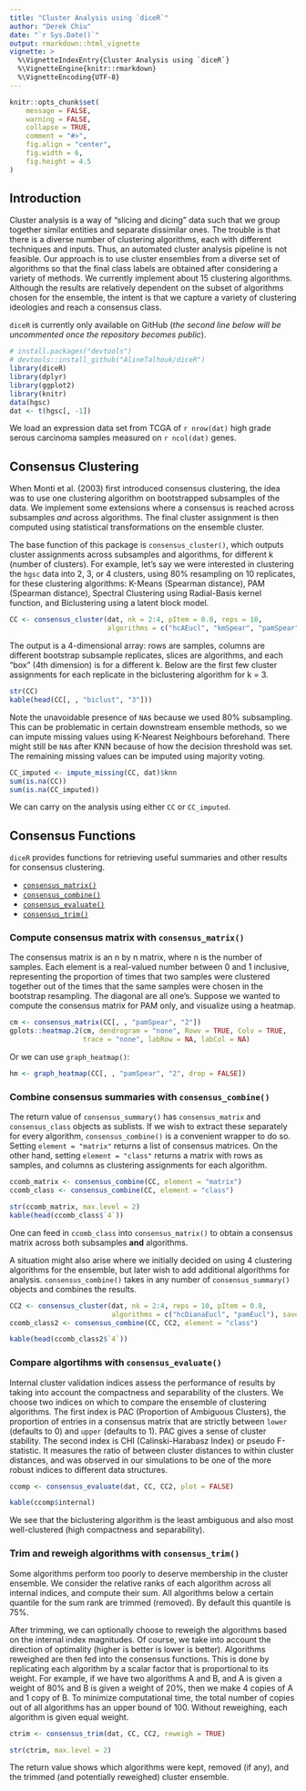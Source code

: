 ```yaml
---
title: "Cluster Analysis using `diceR`"
author: "Derek Chiu"
date: "`r Sys.Date()`"
output: rmarkdown::html_vignette
vignette: >
  %\VignetteIndexEntry{Cluster Analysis using `diceR`}
  %\VignetteEngine{knitr::rmarkdown}
  %\VignetteEncoding{UTF-8}
---
```


```r
knitr::opts_chunk$set(
	message = FALSE,
	warning = FALSE,
	collapse = TRUE,
	comment = "#>",
	fig.align = "center",
	fig.width = 6,
	fig.height = 4.5
)
```

## Introduction

Cluster analysis is a way of "slicing and dicing" data such that we group together similar entities and separate dissimilar ones. The trouble is that there is a diverse number of clustering algorithms, each with different techniques and inputs. Thus, an automated cluster analysis pipeline is not feasible. Our approach is to use cluster ensembles from a diverse set of algorithms so that the final class labels are obtained after considering a variety of methods. We currently implement about 15 clustering algorithms. Although the results are relatively dependent on the subset of algorithms chosen for the ensemble, the intent is that we capture a variety of clustering ideologies and reach a consensus class.

`diceR` is currently only available on GitHub (*the second line below will be uncommented once the repository becomes public*).

```r
# install.packages("devtools")
# devtools::install_github("AlineTalhouk/diceR")
library(diceR)
library(dplyr)
library(ggplot2)
library(knitr)
data(hgsc)
dat <- t(hgsc[, -1])
```

We load an expression data set from TCGA of `r nrow(dat)` high grade serous carcinoma samples measured on `r ncol(dat)` genes.

## Consensus Clustering

When Monti et al. (2003) first introduced consensus clustering, the idea was to use one clustering algorithm on bootstrapped subsamples of the data. We implement some extensions where a consensus is reached across subsamples *and* across algorithms. The final cluster assignment is then computed using statistical transformations on the ensemble cluster.

The base function of this package is `consensus_cluster()`, which outputs cluster assignments across subsamples and algorithms, for different k (number of clusters). For example, let's say we were interested in clustering the `hgsc` data into 2, 3, or 4 clusters, using 80% resampling on 10 replicates, for these clustering algorithms: K-Means (Spearman distance), PAM (Spearman distance), Spectral Clustering using Radial-Basis kernel function, and Biclustering using a latent block model.

```r
CC <- consensus_cluster(dat, nk = 2:4, pItem = 0.8, reps = 10, 
                        algorithms = c("hcAEucl", "kmSpear", "pamSpear", "biclust"))
```

The output is a 4-dimensional array: rows are samples, columns are different bootstrap subsample replicates, slices are algorithms, and each "box" (4th dimension) is for a different k. Below are the first few cluster assignments for each replicate in the biclustering algorithm for k = 3.

```r
str(CC)
kable(head(CC[, , "biclust", "3"]))
```

Note the unavoidable presence of `NA`s because we used 80% subsampling. This can be problematic in certain downstream ensemble methods, so we can impute missing values using K-Nearest Neighbours beforehand. There might still be `NA`s after KNN because of how the decision threshold was set. The remaining missing values can be imputed using majority voting.

```r
CC_imputed <- impute_missing(CC, dat)$knn
sum(is.na(CC))
sum(is.na(CC_imputed))
```

We can carry on the analysis using either `CC` or `CC_imputed`.

## Consensus Functions

`diceR` provides functions for retrieving useful summaries and other results for consensus clustering.

- [`consensus_matrix()`](#compute-consensus-matrix-with-consensus_matrix)
- [`consensus_combine()`](#combine-consensus-summaries-with-consensus_combine)
- [`consensus_evaluate()`](#compare-algortihms-with-consensus_evaluate)
- [`consensus_trim()`](#trim-and-reweigh-algorithms-with-consensus-trim)

### Compute consensus matrix with `consensus_matrix()`

The consensus matrix is an n by n matrix, where n is the number of samples. Each element is a real-valued number between 0 and 1 inclusive, representing the proportion of times that two samples were clustered together out of the times that the same samples were chosen in the bootstrap resampling. The diagonal are all one's. Suppose we wanted to compute the consensus matrix for PAM only, and visualize using a heatmap.

```r
cm <- consensus_matrix(CC[, , "pamSpear", "2"])
gplots::heatmap.2(cm, dendrogram = "none", Rowv = TRUE, Colv = TRUE,
                  trace = "none", labRow = NA, labCol = NA)
```

Or we can use `graph_heatmap()`:

```r
hm <- graph_heatmap(CC[, , "pamSpear", "2", drop = FALSE])
```

### Combine consensus summaries with `consensus_combine()`

The return value of `consensus_summary()` has `consensus_matrix` and `consensus_class` objects as sublists. If we wish to extract these separately for every algorithm, `consensus_combine()` is a convenient wrapper to do so. Setting `element = "matrix"` returns a list of consensus matrices. On the other hand, setting `element = "class"` returns a matrix with rows as samples, and columns as clustering assignments for each algorithm.

```r
ccomb_matrix <- consensus_combine(CC, element = "matrix")
ccomb_class <- consensus_combine(CC, element = "class")
```

```r
str(ccomb_matrix, max.level = 2)
kable(head(ccomb_class$`4`))
```

One can feed in `ccomb_class` into `consensus_matrix()` to obtain a consensus matrix across both subsamples **and** algorithms.

A situation might also arise where we initially decided on using 4 clustering algorithms for the ensemble, but later wish to add additional algorithms for analysis. `consensus_combine()` takes in any number of `consensus_summary()` objects and combines the results.

```r
CC2 <- consensus_cluster(dat, nk = 2:4, reps = 10, pItem = 0.8,
                         algorithms = c("hcDianaEucl", "pamEucl"), save = FALSE)
ccomb_class2 <- consensus_combine(CC, CC2, element = "class")
```

```r
kable(head(ccomb_class2$`4`))
```

### Compare algortihms with `consensus_evaluate()`

Internal cluster validation indices assess the performance of results by taking into account the compactness and separability of the clusters. We choose two indices on which to compare the ensemble of clustering algorithms. The first index is PAC (Proportion of Ambiguous Clusters), the proportion of entries in a consensus matrix that are strictly between `lower` (defaults to 0) and `upper` (defaults to 1). PAC gives a sense of cluster stability. The second index is CHI (Calinski-Harabasz Index) or pseudo F-statistic. It measures the ratio of between cluster distances to within cluster distances, and was observed in our simulations to be one of the more robust indices to different data structures.

```r
ccomp <- consensus_evaluate(dat, CC, CC2, plot = FALSE)
```

```r
kable(ccomp$internal)
```

We see that the biclustering algorithm is the least ambiguous and also most well-clustered (high compactness and separability).

### Trim and reweigh algorithms with `consensus_trim()`

Some algorithms perform too poorly to deserve membership in the cluster ensemble. We consider the relative ranks of each algorithm across all internal indices, and compute their sum. All algorithms below a certain quantile for the sum rank are trimmed (removed). By default this quantile is 75%.

After trimming, we can optionally choose to reweigh the algorithms based on the internal index magnitudes. Of course, we take into account the direction of optimality (higher is better is lower is better). Algorithms reweighed are then fed into the consensus functions. This is done by replicating each algorithm by a scalar factor that is proportional to its weight. For example, if we have two algorithms A and B, and A is given a weight of 80% and B is given a weight of 20%, then we make 4 copies of A and 1 copy of B. To minimize computational time, the total number of copies out of all algorithms has an upper bound of 100. Without reweighing, each algorithm is given equal weight.

```r
ctrim <- consensus_trim(dat, CC, CC2, reweigh = TRUE)
```

```r
str(ctrim, max.level = 2)
```

The return value shows which algorithms were kept, removed (if any), and the trimmed (and potentially reweighed) cluster ensemble.